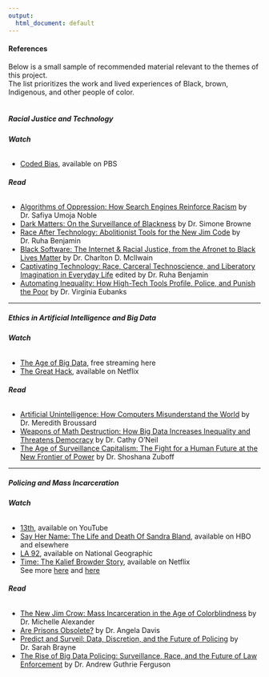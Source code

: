 ```yaml
---
output:
  html_document: default
---
```

#### **References**  
Below is a small sample of recommended material relevant to the themes of this project.  
The list prioritizes the work and lived experiences of Black, brown, Indigenous, and other people of color.  
</br>

##### **Racial Justice and Technology**  
###### **Watch**  
+ [Coded Bias](https://www.pbs.org/independentlens/documentaries/coded-bias/), available on PBS
</br>

###### **Read** 
+ [Algorithms of Oppression: How Search Engines Reinforce Racism](https://bookshop.org/books/algorithms-of-oppression-how-search-engines-reinforce-racism/9781479837243) by Dr. Safiya Umoja Noble  
+ [Dark Matters: On the Surveillance of Blackness](https://bookshop.org/books/dark-matters-on-the-surveillance-of-blackness/9780822359388?aid=25279&listref=ai-ethics-bias-social-justice) by Dr. Simone Browne  
+ [Race After Technology: Abolitionist Tools for the New Jim Code](https://bookshop.org/books/race-after-technology-abolitionist-tools-for-the-new-jim-code/9781509526406?aid=25279&listref=ai-ethics-bias-social-justice) by Dr. Ruha Benjamin  
+ [Black Software: The Internet & Racial Justice, from the Afronet to Black Lives Matter](https://bookshop.org/books/black-software-the-internet-racial-justice-from-the-afronet-to-black-lives-matter/9780190863845?aid=25279&listref=ai-ethics-bias-social-justice) by Dr. Charlton D. McIlwain  
+ [Captivating Technology: Race, Carceral Technoscience, and Liberatory Imagination in Everyday Life](https://bookshop.org/books/captivating-technology-race-carceral-technoscience-and-liberatory-imagination-in-everyday-life/9781478003816?aid=25279&listref=ai-ethics-bias-social-justice) edited by Dr. Ruha Benjamin  
+ [Automating Inequality: How High-Tech Tools Profile, Police, and Punish the Poor](https://bookshop.org/books/automating-inequality-how-high-tech-tools-profile-police-and-punish-the-poor/9781250215789) by Dr. Virginia Eubanks  

---

##### **Ethics in Artificial Intelligence and Big Data** 
###### **Watch**  
+ [The Age of Big Data](https://www.documentarymania.com/player.php?title=The%20Age%20of%20Big%20Data), free streaming here
+ [The Great Hack](https://www.netflix.com/title/80117542), available on Netflix
</br>

###### **Read**  
+ [Artificial Unintelligence: How Computers Misunderstand the World](https://bookshop.org/books/artificial-unintelligence-how-computers-misunderstand-the-world/9780262537018) by Dr. Meredith Broussard  
+ [Weapons of Math Destruction: How Big Data Increases Inequality and Threatens Democracy](https://bookshop.org/books/weapons-of-math-destruction-how-big-data-increases-inequality-and-threatens-democracy/9780553418835) by Dr. Cathy O'Neil  
+ [The Age of Surveillance Capitalism: The Fight for a Human Future at the New Frontier of Power](https://bookshop.org/books/the-age-of-surveillance-capitalism-the-fight-for-a-human-future-at-the-new-frontier-of-power/9781541758001?aid=25279&listref=ai-ethics-bias-social-justice) by Dr. Shoshana Zuboff  

---

##### **Policing and Mass Incarceration** 
###### **Watch**  
+ [13th](https://www.youtube.com/watch?v=krfcq5pF8u8), available on YouTube  
+ [Say Her Name: The Life and Death Of Sandra Bland](https://www.hbo.com/documentaries/say-her-name-the-life-and-death-of-sandra-bland), available on HBO and elsewhere  
+ [LA 92](https://www.nationalgeographic.com/tv/movies-and-specials/la-92), available on National Geographic  
+ [Time: The Kalief Browder Story](https://www.netflix.com/title/80187052), available on Netflix  
See more [here](https://www.tvguide.com/news/what-time-is-yellowstone-season-4-episode-6/) and [here](https://www.vox.com/culture/2020/6/1/21276965/policing-prisons-movies-shows-streaming-netflix)
</br>

###### **Read**  
+ [The New Jim Crow: Mass Incarceration in the Age of Colorblindness](https://bookshop.org/books/the-new-jim-crow-mass-incarceration-in-the-age-of-colorblindness-anniversary/9781620971932) by Dr. Michelle Alexander  
+ [Are Prisons Obsolete?](https://bookshop.org/books/are-prisons-obsolete/9781583225813) by Dr. Angela Davis  
+ [Predict and Surveil: Data, Discretion, and the Future of Policing](https://bookshop.org/books/predict-and-surveil-data-discretion-and-the-future-of-policing/9780190684099) by Dr. Sarah Brayne  
+ [The Rise of Big Data Policing: Surveillance, Race, and the Future of Law Enforcement](https://bookshop.org/books/the-rise-of-big-data-policing-surveillance-race-and-the-future-of-law-enforcement/9781479869978) by Dr. Andrew Guthrie Ferguson  



</br>

